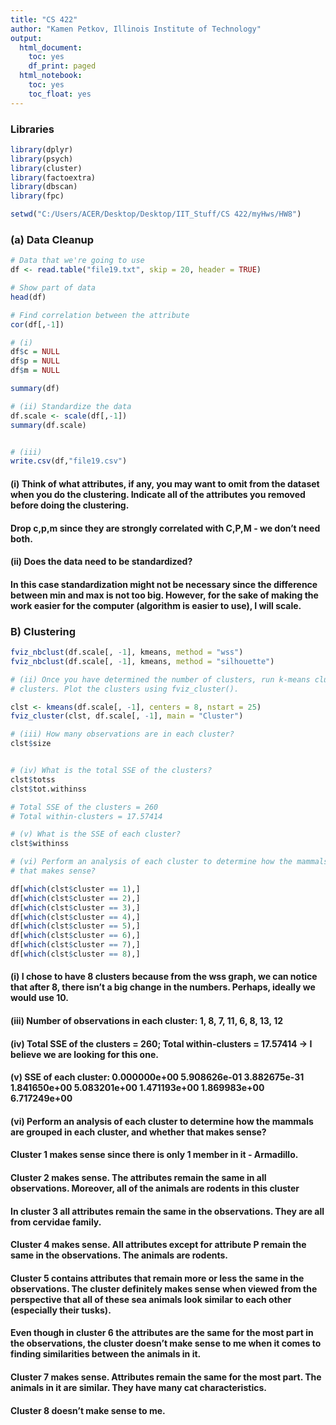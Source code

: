 ```yaml
---
title: "CS 422"
author: "Kamen Petkov, Illinois Institute of Technology"
output:
  html_document:
    toc: yes
    df_print: paged
  html_notebook:
    toc: yes
    toc_float: yes
---
```


### Libraries
```r
library(dplyr)
library(psych)
library(cluster)
library(factoextra)
library(dbscan)
library(fpc)

setwd("C:/Users/ACER/Desktop/Desktop/IIT_Stuff/CS 422/myHws/HW8")
```

### (a) Data Cleanup
```r
# Data that we're going to use
df <- read.table("file19.txt", skip = 20, header = TRUE)

# Show part of data 
head(df)

# Find correlation between the attribute
cor(df[,-1])

# (i)
df$c = NULL
df$p = NULL
df$m = NULL

summary(df)

# (ii) Standardize the data
df.scale <- scale(df[,-1])
summary(df.scale)


# (iii)
write.csv(df,"file19.csv")
```
#### (i) Think of what attributes, if any, you may want to omit from the dataset when you do the clustering. Indicate all of the attributes you removed before doing the clustering.
#### Drop c,p,m since they are strongly correlated with C,P,M - we don't need both.

#### (ii) Does the data need to be standardized?
#### In this case standardization might not be necessary since the difference between min and max is not too big. However, for the sake of making the work easier for the computer (algorithm is easier to use), I will scale.


### B) Clustering
```r
fviz_nbclust(df.scale[, -1], kmeans, method = "wss")
fviz_nbclust(df.scale[, -1], kmeans, method = "silhouette")

# (ii) Once you have determined the number of clusters, run k-means clustering on the dataset to create that many
# clusters. Plot the clusters using fviz_cluster().

clst <- kmeans(df.scale[, -1], centers = 8, nstart = 25)
fviz_cluster(clst, df.scale[, -1], main = "Cluster")

# (iii) How many observations are in each cluster?
clst$size


# (iv) What is the total SSE of the clusters?
clst$totss
clst$tot.withinss

# Total SSE of the clusters = 260
# Total within-clusters = 17.57414 

# (v) What is the SSE of each cluster?
clst$withinss

# (vi) Perform an analysis of each cluster to determine how the mammals are grouped in each cluster, and whether
# that makes sense?

df[which(clst$cluster == 1),]
df[which(clst$cluster == 2),]
df[which(clst$cluster == 3),]
df[which(clst$cluster == 4),]
df[which(clst$cluster == 5),]
df[which(clst$cluster == 6),]
df[which(clst$cluster == 7),]
df[which(clst$cluster == 8),]
```
#### (i) I chose to have 8 clusters because from the wss graph, we can notice that after 8, there isn't a big change in the numbers. Perhaps, ideally we would use 10.

#### (iii) Number of observations in each cluster: 1, 8, 7, 11, 6, 8, 13, 12

#### (iv) Total SSE of the clusters = 260; Total within-clusters = 17.57414 -> I believe we are looking for this one.

#### (v) SSE of each cluster: 0.000000e+00 5.908626e-01 3.882675e-31 1.841650e+00 5.083201e+00 1.471193e+00 1.869983e+00 6.717249e+00


#### (vi) Perform an analysis of each cluster to determine how the mammals are grouped in each cluster, and whether that makes sense?

#### Cluster 1 makes sense since there is only 1 member in it - Armadillo.
#### Cluster 2 makes sense. The attributes remain the same in all observations. Moreover, all of the animals are rodents in this cluster
#### In cluster 3 all attributes remain the same in the observations. They are all from cervidae family.
#### Cluster 4 makes sense. All attributes except for attribute P remain the same in the observations. The animals are rodents.
#### Cluster 5 contains attributes that remain more or less the same in the observations. The cluster definitely makes sense when viewed from the perspective that all of these sea animals look similar to each other (especially their tusks).
#### Even though in cluster 6 the attributes are the same for the most part in the observations, the cluster doesn't make sense to me when it comes to finding similarities between the animals in it.
#### Cluster 7 makes sense. Attributes remain the same for the most part. The animals in it are similar. They have many cat characteristics. 
#### Cluster 8 doesn't make sense to me.